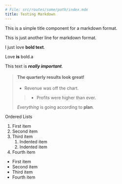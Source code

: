 ```yaml
---
# File: src/routes/some/path/index.mdx
title: Testing Markdown
---
```


This is a simple title component for a markdown format.

This is just another line for markdown format.

I just love **bold text**.

Love **is** bold.a

This text is ***really important***.

> #### The quarterly results look great!
>
> - Revenue was off the chart.
>> - Profits were higher than ever.
>
>  *Everything* is going according to **plan**.

Ordered Lists
1. First item
2. Second item
3. Third item
    1. Indented item
    2. Indented item
4. Fourth item

- First item
- Second item
- Third item
- Fourth item